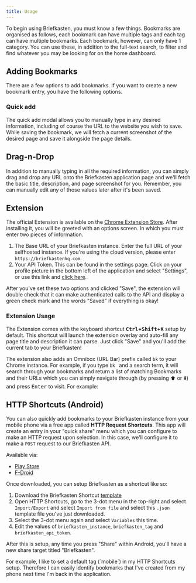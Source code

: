 ```yaml
---
title: Usage
---
```


To begin using Briefkasten, you must know a few things. Bookmarks are organised as follows, each bookmark can have multiple tags and each tag can have multiple bookmarks. Each bookmark, however, can only have 1 category. You can use these, in addition to the full-text search, to filter and find whatever you may be looking for on the home dashboard.

## Adding Bookmarks

There are a few options to add bookmarks. If you want to create a new bookmark entry, you have the following options.

### Quick add


<Screenshot src={QuickAdd} alt="Quick Add" />

The quick add modal allows you to manually type in any desired information, including of course the URL to the website you wish to save. While saving the bookmark, we will fetch a current screenshot of the desired page and save it alongside the page details.

## Drag-n-Drop


<Screenshot src={DragNDrop} alt="Drag and Drop Add" />

In addition to manually typing in all the required information, you can simply drag and drop any URL onto the Briefkasten application page and we'll fetch the basic title, description, and page screenshot for you. Remember, you can manually edit any of those values later after it's been saved.

## Extension


<Screenshot src={Extension} alt="Extension" />

The official Extension is available on the [Chrome Extension Store](https://chrome.google.com/webstore/detail/briefkasten-bookmarks/aighkhofochfjejmhjfkgjfpkpgmjlnd). After installing it, you will be greeted with an options screen. In which you must enter two pieces of information.

1. The Base URL of your Briefkasten instance. Enter the full URL of your selfhosted instance. If you're using the cloud version, please enter `https://briefkastenhq.com`.
2. Your API Token. This can be found in the settings page. Click on your profile picture in the bottom left of the application and select "Settings", or use this link and [click here](https://briefkastenhq.com/settings).

After you've set these two options and clicked "Save", the extension will double check that it can make authenticated calls to the API and display a green check mark and the words "Saved" if everything is okay!

### Extension Usage

The Extension comes with the keyboard shortcut **<kbd>Ctrl</kbd>+<kbd>Shift</kbd>+<kbd>K</kbd>** setup by default. This shortcut will launch the extension overlay and auto-fill any page title and description it can parse. Just click "Save" and you'll add the current tab to your Briefkasten!

The extension also adds an Omnibox (URL Bar) prefix called `bk` to your Chrome instance. For example, if you type `bk ` and a search term, it will search through your bookmarks and return a list of matching Bookmarks and their URLs which you can simply navigate through (by pressing :arrow_up: or :arrow_down:) and press <kbd>Enter</kbd> to visit. For example:


<Screenshot src={Extension2} alt="Extension" />

## HTTP Shortcuts (Android)

You can also quickly add bookmarks to your Briefkasten instance from your mobile phone via a free app called **HTTP Request Shortcuts**. This app will create an entry in your "quick share" menu which you can configure to make an HTTP request upon selection. In this case, we'll configure it to make a `POST` request to our Briefkasten API.

Available via:

- [Play Store](https://play.google.com/store/apps/details?id=ch.rmy.android.http_shortcuts&hl=en_US&gl=US)
- [F-Droid](https://f-droid.org/en/packages/ch.rmy.android.http_shortcuts/)

Once downloaded, you can setup Briefkasten as a shortcut like so:

1. Download the Briefkasten Shortcut [template](https://github.com/ndom91/briefkasten/blob/main/public/briefkasten_shortcut.json)
2. Open HTTP Shortcuts, go to the 3-dot menu in the top-right and select `Import/Export` and select `Import from file` and select this `.json` template file you've just downloaded.
3. Select the 3-dot menu again and select `Variables` this time.
4. Edit the values of `briefkasten_instance`, `briefkasten_tag` and `briefkasten_api_token`.

After this is setup, any time you press "Share" within Android, you'll have a new share target titled "Briefkasten".

<Callout type="info" title="Tip">
  For example, I like to set a default tag (`mobile`) in my HTTP Shortcuts
  setup. Therefore I can easily identify bookmarks that I've created from my
  phone next time I'm back in the application.
</Callout>
